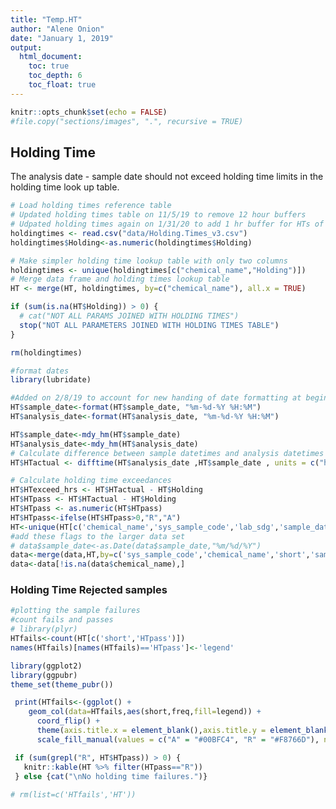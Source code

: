 ```yaml
---
title: "Temp.HT"
author: "Alene Onion"
date: "January 1, 2019"
output:
  html_document:
    toc: true
    toc_depth: 6
    toc_float: true
---
```


```r
knitr::opts_chunk$set(echo = FALSE)
#file.copy("sections/images", ".", recursive = TRUE)
```

## Holding Time
The analysis date - sample date should not exceed holding time limits in the holding time look up table.    
```r
# Load holding times reference table
# Updated holding times table on 11/5/19 to remove 12 hour buffers
# Udpated holding times again on 1/31/20 to add 1 hr buffer for HTs of 72 hours and below, and 1 day for those beyond (as per 1/29/20 email with Vicky Collam, ALS Quality Manager)
holdingtimes <- read.csv("data/Holding.Times_v3.csv")
holdingtimes$Holding<-as.numeric(holdingtimes$Holding)

# Make simpler holding time lookup table with only two columns
holdingtimes <- unique(holdingtimes[c("chemical_name","Holding")])
# Merge data frame and holding times lookup table
HT <- merge(HT, holdingtimes, by=c("chemical_name"), all.x = TRUE)

if (sum(is.na(HT$Holding)) > 0) {
  # cat("NOT ALL PARAMS JOINED WITH HOLDING TIMES") 
  stop("NOT ALL PARAMETERS JOINED WITH HOLDING TIMES TABLE")   
}

rm(holdingtimes)

#format dates
library(lubridate)

#Added on 2/8/19 to account for new handing of date formatting at beginning of script (QAQC.Rmd)
HT$sample_date<-format(HT$sample_date, "%m-%d-%Y %H:%M")
HT$analysis_date<-format(HT$analysis_date, "%m-%d-%Y %H:%M")

HT$sample_date<-mdy_hm(HT$sample_date)
HT$analysis_date<-mdy_hm(HT$analysis_date)
# Calculate difference between sample datetimes and analysis datetimes (actual holding times)
HT$HTactual <- difftime(HT$analysis_date ,HT$sample_date , units = c("hours"))

# Calculate holding time exceedances 
HT$HTexceed_hrs <- HT$HTactual - HT$Holding
HT$HTpass <- HT$HTactual - HT$Holding
HT$HTpass <- as.numeric(HT$HTpass)
HT$HTpass<-ifelse(HT$HTpass>0,"R","A")
HT<-unique(HT[c('chemical_name','sys_sample_code','lab_sdg','sample_date','analysis_date','Holding','HTactual','HTexceed_hrs','short','HTpass')])
#add these flags to the larger data set
# data$sample_date<-as.Date(data$sample_date,"%m/%d/%Y")
data<-merge(data,HT,by=c('sys_sample_code','chemical_name','short','sample_date','lab_sdg'),all=TRUE)
data<-data[!is.na(data$chemical_name),]
```

### Holding Time Rejected samples
```r
#plotting the sample failures
#count fails and passes
# library(plyr)
HTfails<-count(HT[c('short','HTpass')])
names(HTfails)[names(HTfails)=='HTpass']<-'legend'

library(ggplot2)
library(ggpubr)
theme_set(theme_pubr())

 print(HTfails<-(ggplot() +
    geom_col(data=HTfails,aes(short,freq,fill=legend)) +
      coord_flip() +
      theme(axis.title.x = element_blank(),axis.title.y = element_blank()) +
      scale_fill_manual(values = c("A" = "#00BFC4", "R" = "#F8766D"), na.value = "gray")))

 if (sum(grepl("R", HT$HTpass)) > 0) {
   knitr::kable(HT %>% filter(HTpass=="R"))
 } else {cat("\nNo holding time failures.")}
 
# rm(list=c('HTfails','HT'))
```

